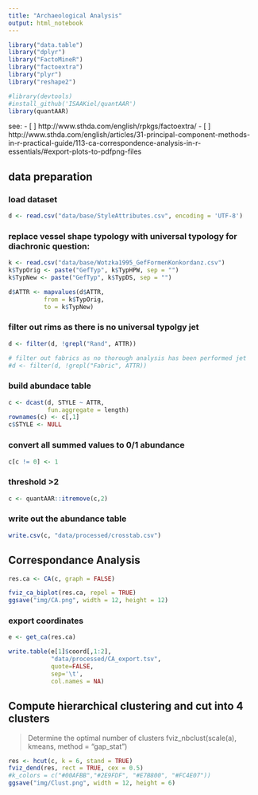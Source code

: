```yaml
---
title: "Archaeological Analysis"
output: html_notebook
---
```


```r
library("data.table")
library("dplyr")
library("FactoMineR")
library("factoextra")
library("plyr")
library("reshape2")

#library(devtools)
#install_github('ISAAKiel/quantAAR')
library(quantAAR)
```

see:
- [ ] http://www.sthda.com/english/rpkgs/factoextra/
- [ ] http://www.sthda.com/english/articles/31-principal-component-methods-in-r-practical-guide/113-ca-correspondence-analysis-in-r-essentials/#export-plots-to-pdfpng-files

## data preparation

### load dataset
```r
d <- read.csv("data/base/StyleAttributes.csv", encoding = 'UTF-8')
```

### replace vessel shape typology with universal typology for diachronic question:
```r
k <- read.csv("data/base/Wotzka1995_GefFormenKonkordanz.csv")
k$TypOrig <- paste("GefTyp", k$TypHPW, sep = "")
k$TypNew <- paste("GefTyp", k$TypDS, sep = "")

d$ATTR <- mapvalues(d$ATTR, 
          from = k$TypOrig, 
          to = k$TypNew)
```

### filter out rims as there is no universal typolgy jet
```r
d <- filter(d, !grepl("Rand", ATTR))

# filter out fabrics as no thorough analysis has been performed jet
#d <- filter(d, !grepl("Fabric", ATTR))
```

### build abundace table
```r
c <- dcast(d, STYLE ~ ATTR, 
           fun.aggregate = length)
rownames(c) <- c[,1]
c$STYLE <- NULL

```

### convert all summed values to 0/1 abundance
```r
c[c != 0] <- 1
```

### threshold >2 
```r
c <- quantAAR::itremove(c,2)
```

### write out the abundance table
```r
write.csv(c, "data/processed/crosstab.csv")
```


## Correspondance Analysis
```r
res.ca <- CA(c, graph = FALSE)

fviz_ca_biplot(res.ca, repel = TRUE)
ggsave("img/CA.png", width = 12, height = 12)
```

### export coordinates
```r
e <- get_ca(res.ca)

write.table(e[1]$coord[,1:2], 
            "data/processed/CA_export.tsv", 
            quote=FALSE, 
            sep='\t', 
            col.names = NA)
```

## Compute hierarchical clustering and cut into 4 clusters

> Determine the optimal number of clusters
> fviz_nbclust(scale(a), kmeans, method = "gap_stat")

```r
res <- hcut(c, k = 6, stand = TRUE)
fviz_dend(res, rect = TRUE, cex = 0.5)
#k_colors = c("#00AFBB","#2E9FDF", "#E7B800", "#FC4E07"))
ggsave("img/Clust.png", width = 12, height = 6)
```

